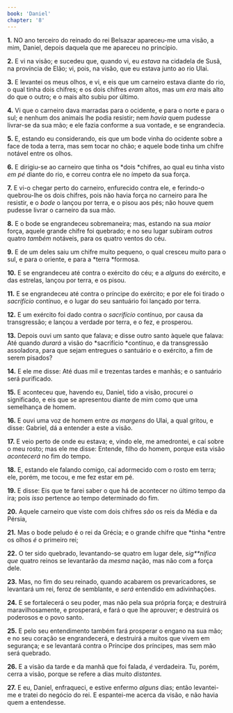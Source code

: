 ```yaml
---
book: 'Daniel'
chapter: '8'
---
```


**1.** NO ano terceiro do reinado do rei Belsazar apareceu-me uma visão, a mim, Daniel, depois daquela que me apareceu no princípio.

**2.** E vi na visão; e sucedeu que, quando vi, eu *estava* na cidadela de Susã, na província de Elão; vi, pois, na visão, que eu estava junto ao rio Ulai.

**3.** E levantei os meus olhos, e vi, e eis que um carneiro estava diante do rio, o qual tinha dois chifres; e os dois chifres *eram* altos, mas um *era* mais alto do que o outro; e o mais alto subiu por último.

**4.** Vi que o carneiro dava marradas para o ocidente, e para o norte e para o sul; e nenhum dos animais lhe podia resistir; nem *havia* quem pudesse livrar-se da sua mão; e ele fazia conforme a sua vontade, e se engrandecia.

**5.** E, estando eu considerando, eis que um bode vinha do ocidente sobre a face de toda a terra, mas sem tocar no chão; e aquele bode tinha um chifre notável entre os olhos.

**6.** E dirigiu-se ao carneiro que tinha os *dois *chifres, ao qual eu tinha visto *em pé* diante do rio, e correu contra ele no ímpeto da sua força.

**7.** E vi-o chegar perto do carneiro, enfurecido contra ele, e ferindo-o quebrou-lhe os dois chifres, pois não havia força no carneiro para lhe resistir, e o *bode* o lançou por terra, e o pisou aos pés; não houve quem pudesse livrar o carneiro da sua mão.

**8.** E o bode se engrandeceu sobremaneira; mas, estando na sua *maior* força, aquele grande chifre foi quebrado; e no seu lugar subiram *outros* quatro *também* notáveis, para os quatro ventos do céu.

**9.** E de um deles saiu um chifre muito pequeno, o qual cresceu muito para o sul, e para o oriente, e para a *terra *formosa.

**10.** E se engrandeceu até contra o exército do céu; e a *alguns* do exército, e das estrelas, lançou por terra, e os pisou.

**11.** E se engrandeceu até contra o príncipe do exército; e por ele foi tirado o *sacrifício* contínuo, e o lugar do seu santuário foi lançado por terra.

**12.** E um exército foi dado contra o *sacrifício* contínuo, por causa da transgressão; e lançou a verdade por terra, e o fez, e prosperou.

**13.** Depois ouvi um santo que falava; e disse outro santo àquele que falava: Até quando *durará* a visão do *sacrifício *contínuo, e da transgressão assoladora, para que sejam entregues o santuário e o exército, a fim de serem pisados?

**14.** E ele me disse: Até duas mil e trezentas tardes e manhãs; e o santuário será purificado.

**15.** E aconteceu que, havendo eu, Daniel, tido a visão, procurei o significado, e eis que se apresentou diante de mim como que uma semelhança de homem.

**16.** E ouvi uma voz de homem entre *as margens* do Ulai, a qual gritou, e disse: Gabriel, dá a entender a este a visão.

**17.** E veio perto de onde eu estava; e, vindo ele, me amedrontei, e caí sobre o meu rosto; mas ele me disse: Entende, filho do homem, porque esta visão *acontecerá* no fim do tempo.

**18.** E, estando ele falando comigo, caí adormecido com o rosto em terra; ele, porém, me tocou, e me fez estar em pé.

**19.** E disse: Eis que te farei saber o que há de acontecer no último tempo da ira; pois *isso* pertence ao tempo determinado do fim.

**20.** Aquele carneiro que viste com dois chifres *são* os reis da Média e da Pérsia,

**21.** Mas o bode peludo é o rei da Grécia; e o grande chifre que *tinha *entre os olhos *é* o primeiro rei;

**22.** O ter sido quebrado, levantando-se quatro em lugar dele, *sig**nifica que* quatro reinos se levantarão da *mesma* nação, mas não com a força dele.

**23.** Mas, no fim do seu reinado, quando acabarem os prevaricadores, se levantará um rei, feroz de semblante, e *será* entendido em adivinhações.

**24.** E se fortalecerá o seu poder, mas não pela sua própria força; e destruirá maravilhosamente, e prosperará, e fará o que lhe aprouver; e destruirá os poderosos e o povo santo.

**25.** E pelo seu entendimento também fará prosperar o engano na sua mão; e no seu coração se engrandecerá, e destruirá a muitos que vivem em segurança; e se levantará contra o Príncipe dos príncipes, mas sem mão será quebrado.

**26.** E a visão da tarde e da manhã que foi falada, *é* verdadeira. Tu, porém, cerra a visão, porque se refere a dias muito *distantes.*

**27.** E eu, Daniel, enfraqueci, e estive enfermo *alguns* dias; então levantei-me e tratei do negócio do rei. E espantei-me acerca da visão, e não havia quem a entendesse.